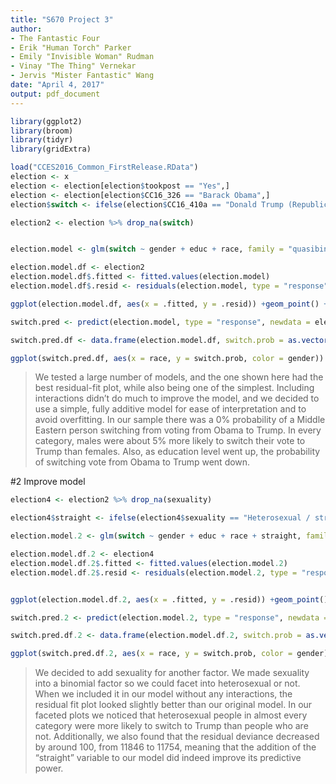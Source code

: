 ```yaml
---
title: "S670 Project 3"
author: 
- The Fantastic Four
- Erik "Human Torch" Parker
- Emily "Invisible Woman" Rudman
- Vinay "The Thing" Vernekar
- Jervis "Mister Fantastic" Wang
date: "April 4, 2017"
output: pdf_document
---
```




```r
library(ggplot2)
library(broom)
library(tidyr)
library(gridExtra)

load("CCES2016_Common_FirstRelease.RData")
election <- x
election <- election[election$tookpost == "Yes",]
election <- election[election$CC16_326 == "Barack Obama",]
election$switch <- ifelse(election$CC16_410a == "Donald Trump (Republican)", 1, 0)

election2 <- election %>% drop_na(switch)


election.model <- glm(switch ~ gender + educ + race, family = "quasibinomial", weights = commonweight_post, data = election2)

election.model.df <- election2
election.model.df$.fitted <- fitted.values(election.model)
election.model.df$.resid <- residuals(election.model, type = "response")

ggplot(election.model.df, aes(x = .fitted, y = .resid)) +geom_point() + geom_smooth(method = "loess", method.args = list(degree = 1))

switch.pred <- predict(election.model, type = "response", newdata = election2)

switch.pred.df <- data.frame(election.model.df, switch.prob = as.vector(switch.pred))

ggplot(switch.pred.df, aes(x = race, y = switch.prob, color = gender)) + facet_wrap("educ") + geom_point() + theme(axis.text.x = element_text(angle = 90, hjust = .9, vjust = .5))
```

> We tested a large number of models, and the one shown here had the best residual-fit plot, while also being one of the simplest.  Including interactions didn't do much to improve the model, and we decided to use a simple, fully additive model for ease of interpretation and to avoid overfitting.  In our sample there was a 0% probability of a Middle Eastern person switching from voting from Obama to Trump. In every category, males were about 5% more likely to switch their vote to Trump than females. Also, as education level went up, the probability of switching vote from Obama to Trump went down.


#2 Improve model
```r

election4 <- election2 %>% drop_na(sexuality)

election4$straight <- ifelse(election4$sexuality == "Heterosexual / straight", "yes", "no")

election.model.2 <- glm(switch ~ gender + educ + race + straight, family = "quasibinomial", weights = commonweight_post, data = election4)

election.model.df.2 <- election4
election.model.df.2$.fitted <- fitted.values(election.model.2)
election.model.df.2$.resid <- residuals(election.model.2, type = "response")


ggplot(election.model.df.2, aes(x = .fitted, y = .resid)) +geom_point() + geom_smooth(method = "loess", method.args = list(degree = 1))

switch.pred.2 <- predict(election.model.2, type = "response", newdata = election4)

switch.pred.df.2 <- data.frame(election.model.df.2, switch.prob = as.vector(switch.pred.2))

ggplot(switch.pred.df.2, aes(x = race, y = switch.prob, color = gender)) + facet_wrap(~ educ + straight) + geom_point() + theme(axis.text.x = element_text(angle = 90, hjust = .9, vjust = .5))

```

> We decided to add sexuality for another factor. We made sexuality into a binomial factor so we could facet into heterosexual or not.   When we included it in our model without any interactions, the residual fit plot looked slightly better than our original model. In our faceted plots we noticed that heterosexual people in almost every category were more likely to switch to Trump than people who are not.  Additionally, we also found that the residual deviance decreased by around 100, from 11846 to 11754, meaning that the addition of the "straight" variable to our model did indeed improve its predictive power.
